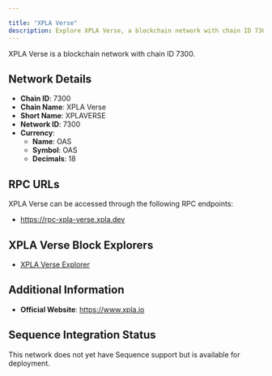 ```yaml
---

title: "XPLA Verse"
description: Explore XPLA Verse, a blockchain network with chain ID 7300. Learn about its native currency, OAS, and how to interact with the network.
---
```




XPLA Verse is a blockchain network with chain ID 7300.

## Network Details

- **Chain ID**: 7300
- **Chain Name**: XPLA Verse
- **Short Name**: XPLAVERSE
- **Network ID**: 7300
- **Currency**: 
  - **Name**: OAS
  - **Symbol**: OAS
  - **Decimals**: 18

## RPC URLs

XPLA Verse can be accessed through the following RPC endpoints:

- https://rpc-xpla-verse.xpla.dev

## XPLA Verse Block Explorers

- [XPLA Verse Explorer](https://explorer-xpla-verse.xpla.dev)

## Additional Information

- **Official Website**: https://www.xpla.io

## Sequence Integration Status

This network does not yet have Sequence support but is available for deployment.
